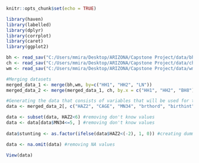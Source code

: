
```r
knitr::opts_chunk$set(echo = TRUE)
```

```r
library(haven)
library(labelled)
library(dplyr)
library(corrplot)
library(caret)
library(ggplot2)
```

```r
bh <- read_sav("C:/Users/mmira/Desktop/ARIZONA/Capstone Project/data/bh.sav")
ch <- read_sav("C:/Users/mmira/Desktop/ARIZONA/Capstone Project/data/ch.sav")
wm <- read_sav("C:/Users/mmira/Desktop/ARIZONA/Capstone Project/data/wm.sav")
```

```r
#Merging datasets
merged_data_1 <- merge(bh,wm, by=c("HH1", "HH2", "LN"))
merged_data_2 <- merge(merged_data_1, ch, by.x = c("HH1", "HH2", "BH8"), by.y = c("HH1", "HH2", "LN"))

#Generating the data that consists of variables that will be used for the project.
data <- merged_data_2[, c("HAZ2", "CAGE", "MN34", "brthord", "birthint", "BH3", "WB6A", "WB4", "CM11", "windex5",  "BH6", "HH6")]

data <- subset(data, HAZ2<6) #removing don't know values
data <- data[data$MN34<=5, ] #removing don't know values
  
data$stunting <- as.factor(ifelse(data$HAZ2<(-2), 1, 0)) #creating dummy dependent variable, where 1 means child is stunted.

data <- na.omit(data) #removing NA values

View(data)
```

